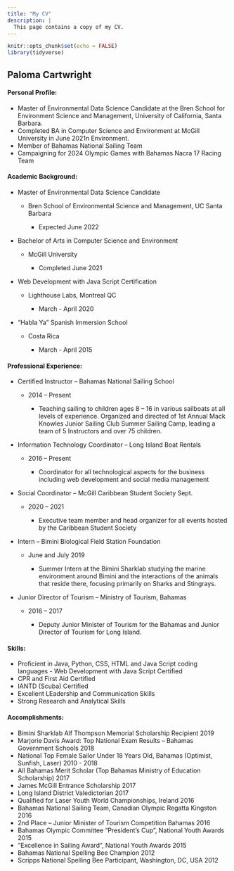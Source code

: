 ```yaml
---
title: "My CV"
description: |
  This page contains a copy of my CV.  
---
```


```r
knitr::opts_chunk$set(echo = FALSE)
library(tidyverse)
```

## Paloma Cartwright

#### Personal Profile:

-   Master of Environmental Data Science Candidate at the Bren School for Environment Science and Management, University of California, Santa Barbara.
-   Completed BA in Computer Science and Environment at McGill University in June 2021n Environment.
-   Member of Bahamas National Sailing Team
-   Campaigning for 2024 Olympic Games with Bahamas Nacra 17 Racing Team

#### Academic Background:

-   Master of Environmental Data Science Candidate

    -   Bren School of Environmental Science and Management, UC Santa Barbara

        -   Expected June 2022

-   Bachelor of Arts in Computer Science and Environment

    -   McGill University

        -   Completed June 2021

-   Web Development with Java Script Certification

    -   Lighthouse Labs, Montreal QC

        -   March - April 2020

-   "Habla Ya" Spanish Immersion School

    -   Costa Rica

        -   March - April 2015

#### Professional Experience:

-   Certified Instructor -- Bahamas National Sailing School

    -   2014 -- Present

        -   Teaching sailing to children ages 8 -- 16 in various sailboats at all levels of experience. Organized and directed of 1st Annual Mack Knowles Junior Sailing Club Summer Sailing Camp, leading a team of 5 Instructors and over 75 children.

-   Information Technology Coordinator -- Long Island Boat Rentals

    -   2016 -- Present

        -   Coordinator for all technological aspects for the business including web development and social media management

-   Social Coordinator -- McGill Caribbean Student Society Sept.

    -   2020 -- 2021

        -   Executive team member and head organizer for all events hosted by the Caribbean Student Society

-   Intern -- Bimini Biological Field Station Foundation

    -   June and July 2019

        -   Summer Intern at the Bimini Sharklab studying the marine environment around Bimini and the interactions of the animals that reside there, focusing primarily on Sharks and Stingrays.

-   Junior Director of Tourism -- Ministry of Tourism, Bahamas

    -   2016 -- 2017

        -   Deputy Junior Minister of Tourism for the Bahamas and Junior Director of Tourism for Long Island.

#### Skills:

-   Proficient in Java, Python, CSS, HTML and Java Script coding languages - Web Development with Java Script Certified
-   CPR and First Aid Certified
-   IANTD (Scuba) Certified
-   Excellent LEadership and Communication Skills
-   Strong Research and Analytical Skills

#### Accomplishments: 

- Bimini Sharklab Alf Thompson Memorial Scholarship Recipient	2019
- Marjorie Davis Award: Top National Exam Results – Bahamas Government Schools	2018 
- National Top Female Sailor Under 18 Years Old, Bahamas (Optimist, Sunfish, Laser)	2010 - 2018 
- All Bahamas Merit Scholar (Top Bahamas Ministry of Education Scholarship)	2017 
- James McGill Entrance Scholarship 	2017 
- Long Island District Valedictorian 	2017 
- Qualified for Laser Youth World Championships, Ireland 	2016
- Bahamas National Sailing Team, Canadian Olympic Regatta Kingston 	2016 
- 2nd Place – Junior Minister of Tourism Competition Bahamas 	2016 
- Bahamas Olympic Committee “President’s Cup”, National Youth Awards	2015 
- “Excellence in Sailing Award”, National Youth Awards	2015 
- Bahamas National Spelling Bee Champion 	2012 
- Scripps National Spelling Bee Participant, Washington, DC, USA 	2012 



